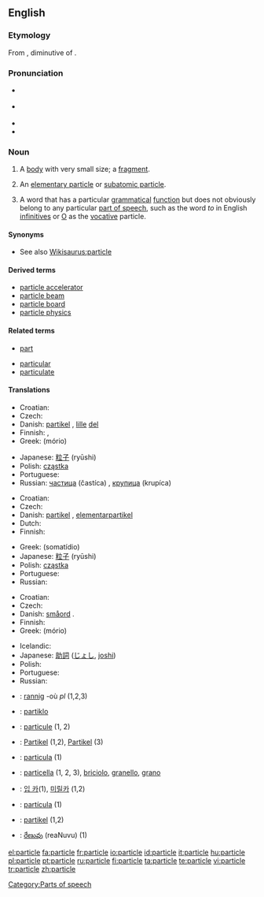 {{wikipedia}}
==English==

===Etymology===
From {{etyl|la}} {{term|particula||small part, particle}}, diminutive of {{term|pars||part, piece}}.

===Pronunciation===
* {{a|RP}} {{IPA|/ˈpɑːtɪkəl/}}
* {{a|US}} {{IPA|/ˈpɑːrtɪkəl/}}
* {{audio|en-us-particle.ogg|Audio (US)}}
* {{rhymes|ɑː(r)tɪkəl}}

===Noun===
{{en-noun}}

# A [[body]] with very small size; a [[fragment]].
# {{physics}} An [[elementary particle]] or [[subatomic particle]].
# {{linguistics}} A word that has a particular [[grammatical]] [[function]] but does not obviously belong to any particular [[part of speech]], such as the word ''to'' in English [[infinitive]]s or [[O]] as the [[vocative]] particle.

====Synonyms====
* See also  [[Wikisaurus:particle]]

====Derived terms====
* [[particle accelerator]]
* [[particle beam]]
* [[particle board]]
* [[particle physics]]

====Related terms====
{{rel-top}}
* [[part]]
{{rel-mid}}
* [[particular]]
* [[particulate]]
{{rel-bottom}}

====Translations====
{{trans-top|body with very small size}}
* Croatian: {{t|hr|čestica|alt=čèstica|f}}
* Czech: {{t-|cs|částice|f}}
* Danish: [[partikel]] {{c}}, [[lille]] [[del]] {{c}}
* Finnish: {{t+|fi|hiukkanen}}, {{t+|fi|partikkeli}}
* Greek: {{t|el|μόριο|n|sc=Grek}} (mório)
{{trans-mid}}
* Japanese: [[粒子]] (ryūshi)
* Polish: [[cząstka]] {{f}}
* Portuguese: {{t+|pt|partícula|f}}
* Russian: [[частица]] (častíca) {{f}}, [[крупица]] (krupíca) {{f}}
{{trans-bottom}}

{{trans-top|elementary particle or subatomic particle}}
* Croatian: {{t|hr|čestica|alt=čèstica|f}}
* Czech: {{t-|cs|částice|f}}
* Danish: [[partikel]] {{c}}, [[elementarpartikel]] {{c}}
* Dutch: {{t-|nl|deeltje|n}}
* Finnish: {{t+|fi|hiukkanen}}
{{trans-mid}}
* Greek: {{t+|el|σωματίδιο|n|sc=Grek}} (somatídio)
* Japanese: [[粒子]] (ryūshi)
* Polish: [[cząstka]] {{f}}
* Portuguese: {{t+|pt|partícula|f}}
* Russian: {{t+|ru|частица|f|tr=častíca|sc=Cyrl}}
{{trans-bottom}}

{{trans-top|word that does not belong to any particular part of speech}}
* Croatian: {{t|hr|čestica|alt=čèstica|f}}
* Czech: {{t-|cs|částice|f}}
* Danish: [[småord]] {{n}}. {{t|nl|partikel|n}}
* Finnish: {{t+|fi|partikkeli}}
* Greek: {{t|el|μόριο|n|sc=Grek}} (mório)
{{trans-mid}}
* Icelandic: {{t+|is|smáorð|n}}
* Japanese: [[助詞]] ([[じょし]], [[joshi]])
* Polish: {{t+|pl|partykuła|f}}
* Portuguese: {{t+|pt|partícula|f}}
* Russian: {{t+|ru|частица|f|tr=častíca|sc=Cyrl}}
{{trans-bottom}}

{{checktrans-top}}
* {{ttbc|Breton}}: [[rannig]] {{f}} -où ''pl'' (1,2,3)
* {{ttbc|Esperanto}}: [[partiklo]]
* {{ttbc|French}}: [[particule]] {{f}} (1, 2)
* {{ttbc|German}}: [[Partikel]] {{n}} (1,2), [[Partikel]] {{f}} (3)
* {{ttbc|Interlingua}}: [[particula]] (1)
* {{ttbc|Italian}}: [[particella]] {{f}} (1, 2, 3), [[briciolo]], [[granello]], [[grano]]
{{trans-mid}}
* {{ttbc|Korean}}: [[입 카]](1), [[미릴카]] (1,2)
* {{ttbc|Spanish}}: [[partícula]] {{f}} (1)
* {{ttbc|Swedish}}: [[partikel]] {{c}} (1,2)
* {{ttbc|Telugu}}: [[రేణువు]] (reaNuvu) (1)
{{trans-bottom}}

[[Category:Parts of speech]]

[[el:particle]]
[[fa:particle]]
[[fr:particle]]
[[io:particle]]
[[id:particle]]
[[it:particle]]
[[hu:particle]]
[[pl:particle]]
[[pt:particle]]
[[ru:particle]]
[[fi:particle]]
[[ta:particle]]
[[te:particle]]
[[vi:particle]]
[[tr:particle]]
[[zh:particle]]